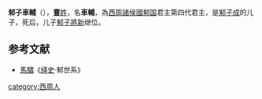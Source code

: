 '''邾子車輔'''（{{bd|？||？||catIdx=C}}），[[曹姓|'''曹'''姓]]，名'''車輔'''，為[[西周|西周]][[諸侯國|諸侯國]][[邾国|邾国]]君主第四代君主，是[[邾子成|邾子成]]的儿子，死后，儿子[[邾子將新|邾子將新]]继位。

==参考文献==
*[[馬驌|馬驌]]《[[绎史|绎史]]·邾世系》

{{start box}}
{{s-before|[[邾子成|邾子成]]}}
{{s-title|[[西周|西周]][[邾国|邾国]]君主|}}
{{s-after|[[邾子將新|邾子將新]]}}
{{end box}}
{{邾國君主}}

[[category:西周人|category:西周人]]